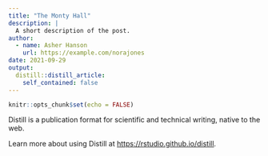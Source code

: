 ```yaml
---
title: "The Monty Hall"
description: |
  A short description of the post.
author:
  - name: Asher Hanson
    url: https://example.com/norajones
date: 2021-09-29
output:
  distill::distill_article:
    self_contained: false
---
```



```r
knitr::opts_chunk$set(echo = FALSE)
```

Distill is a publication format for scientific and technical writing, native to the web.

Learn more about using Distill at <https://rstudio.github.io/distill>.


